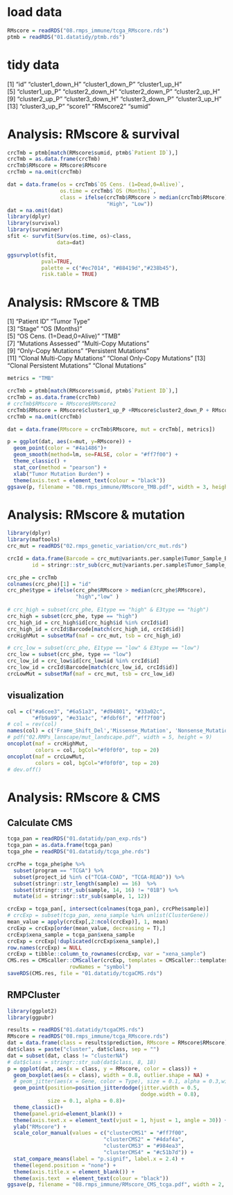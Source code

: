 # load data
```r
RMscore = readRDS("08.rmps_immune/tcga_RMscore.rds")
ptmb = readRDS("01.datatidy/ptmb.rds")
```

# tidy data
 [1] "id"              "cluster1_down_H" "cluster1_down_P" "cluster1_up_H"  
 [5] "cluster1_up_P"   "cluster2_down_H" "cluster2_down_P" "cluster2_up_H"  
 [9] "cluster2_up_P"   "cluster3_down_H" "cluster3_down_P" "cluster3_up_H"  
[13] "cluster3_up_P"   "score1"          "RMscore2"        "sumid"

# Analysis: RMscore & survival
```r
crcTmb = ptmb[match(RMscore$sumid, ptmb$`Patient ID`),]
crcTmb = as.data.frame(crcTmb)
crcTmb$RMscore = RMscore$RMscore
crcTmb = na.omit(crcTmb)

dat = data.frame(os = crcTmb$`OS Cens. (1=Dead,0=Alive)`, 
                 os.time = crcTmb$`OS (Months)`, 
                 class = ifelse(crcTmb$RMscore > median(crcTmb$RMscore),
                                "High", "Low"))
dat = na.omit(dat)
library(dplyr)
library(survival)
library(survminer)
sfit <- survfit(Surv(os.time, os)~class, 
                data=dat)

ggsurvplot(sfit, 
           pval=TRUE,
           palette = c("#ec7014", "#88419d","#238b45"),
           risk.table = TRUE)
```


# Analysis: RMscore & TMB
 [1] "Patient ID"                  "Tumor Type"                 
 [3] "Stage"                       "OS (Months)"                
 [5] "OS Cens. (1=Dead,0=Alive)"   "TMB"                        
 [7] "Mutations Assessed"          "Multi-Copy Mutations"       
 [9] "Only-Copy Mutations"         "Persistent Mutations"       
[11] "Clonal Multi-Copy Mutations" "Clonal Only-Copy Mutations" 
[13] "Clonal Persistent Mutations" "Clonal Mutations" 
```r
metrics = "TMB"

crcTmb = ptmb[match(RMscore$sumid, ptmb$`Patient ID`),]
crcTmb = as.data.frame(crcTmb)
# crcTmb$RMscore = RMscore$RMscore2
crcTmb$RMscore = RMscore$cluster1_up_P +RMscore$cluster2_down_P + RMscore$cluster3_down_P
crcTmb = na.omit(crcTmb)

dat = data.frame(RMscore = crcTmb$RMscore, mut = crcTmb[, metrics])

p = ggplot(dat, aes(x=mut, y=RMscore)) + 
  geom_point(color = "#4a1486")+
  geom_smooth(method=lm, se=FALSE, color = "#ff7f00") +
  theme_classic() + 
  stat_cor(method = "pearson") +
  xlab("Tumor Mutation Burden") +
  theme(axis.text = element_text(colour = "black"))
ggsave(p, filename = "08.rmps_immune/RMscore_TMB.pdf", width = 3, height = 3)
```
# Analysis: RMscore & mutation
```r
library(dplyr)
library(maftools)
crc_mut = readRDS("02.rmps_genetic_variation/crc_mut.rds")

crcId = data.frame(Barcode = crc_mut@variants.per.sample$Tumor_Sample_Barcode,
        id = stringr::str_sub(crc_mut@variants.per.sample$Tumor_Sample_Barcode, 1, 12))

crc_phe = crcTmb
colnames(crc_phe)[1] = "id"
crc_phe$type = ifelse(crc_phe$RMscore > median(crc_phe$RMscore), 
                      "high","low" )
  
# crc_high = subset(crc_phe, E1type == "high" & E3type == "high")
crc_high = subset(crc_phe, type == "high")
crc_high_id = crc_high$id[crc_high$id %in% crcId$id]
crc_high_id = crcId$Barcode[match(crc_high_id, crcId$id)]
crcHighMut = subsetMaf(maf = crc_mut, tsb = crc_high_id)

# crc_low = subset(crc_phe, E1type == "low" & E3type == "low")
crc_low = subset(crc_phe, type == "low")
crc_low_id = crc_low$id[crc_low$id %in% crcId$id]
crc_low_id = crcId$Barcode[match(crc_low_id, crcId$id)]
crcLowMut = subsetMaf(maf = crc_mut, tsb = crc_low_id)

```

## visualization
```r
col = c("#a6cee3", "#6a51a3", "#d94801", "#33a02c",
        "#fb9a99", "#e31a1c", "#fdbf6f", "#ff7f00")
# col = rev(col)
names(col) = c('Frame_Shift_Del','Missense_Mutation', 'Nonsense_Mutation', 'Multi_Hit', 'Frame_Shift_Ins','In_Frame_Ins', 'Splice_Site', 'In_Frame_Del')
# pdf("02.RMPs_lanscape/mut_landscape.pdf", width = 5, height = 9)
oncoplot(maf = crcHighMut,
         colors = col, bgCol="#f0f0f0", top = 20)
oncoplot(maf = crcLowMut,
         colors = col, bgCol="#f0f0f0", top = 20)
# dev.off()
```
# Analysis: RMscore & CMS
## Calculate CMS 
```r
tcga_pan = readRDS("01.datatidy/pan_exp.rds")
tcga_pan = as.data.frame(tcga_pan)
tcga_phe = readRDS("01.datatidy/tcga_phe.rds")

crcPhe = tcga_phe$phe %>% 
  subset(program == "TCGA") %>% 
  subset(project_id %in% c("TCGA-COAD", "TCGA-READ")) %>%
  subset(stringr::str_length(sample) == 16)  %>%
  subset(stringr::str_sub(sample, 14, 16) != "01B") %>%
  mutate(id = stringr::str_sub(sample, 1, 12)) 

crcExp = tcga_pan[, intersect(colnames(tcga_pan), crcPhe$sample)]
# crcExp = subset(tcga_pan, xena_sample %in% unlist(ClusterGene))
mean_value = apply(crcExp[,2:ncol(crcExp)], 1, mean)
crcExp = crcExp[order(mean_value, decreasing = T),]
crcExp$xena_sample = tcga_pan$xena_sample
crcExp = crcExp[!duplicated(crcExp$xena_sample),]
row.names(crcExp) = NULL
crcExp = tibble::column_to_rownames(crcExp, var = "xena_sample")
CMS.res = CMScaller::CMScaller(crcExp, templates = CMScaller::templates.CMS,
                    rowNames = "symbol")
saveRDS(CMS.res, file = "01.datatidy/tcgaCMS.rds")
```

## RMPCluster
```r
library(ggplot2)
library(ggpubr)

results = readRDS("01.datatidy/tcgaCMS.rds")
RMscore = readRDS("08.rmps_immune/tcga_RMscore.rds")
dat = data.frame(class = results$prediction, RMscore = RMscore$RMscore)
dat$class = paste("cluster", dat$class, sep = "")
dat = subset(dat, class != "clusterNA")
# dat$class = stringr::str_sub(dat$class, 8, 18)
p = ggplot(dat, aes(x = class, y = RMscore, color = class)) +
  geom_boxplot(aes(x = class), width = 0.8, outlier.shape = NA) +
  # geom_jitter(aes(x = Gene, color = Type), size = 0.1, alpha = 0.3,width = 0.35) +
  geom_point(position=position_jitterdodge(jitter.width = 0.5, 
                                           dodge.width = 0.8), 
             size = 0.1, alpha = 0.8)+
  theme_classic()+
  theme(panel.grid=element_blank()) +
  theme(axis.text.x = element_text(vjust = 1, hjust = 1, angle = 30)) +
  ylab("RMscore") +
  scale_color_manual(values = c("clusterCMS1" = "#ff7f00",
                               "clusterCMS2" = "#4daf4a",
                               "clusterCMS3" = "#984ea3",
                               "clusterCMS4" = "#c51b7d")) +
  stat_compare_means(label = "p.signif", label.x = 2.4) +
  theme(legend.position = "none") +
  theme(axis.title.x = element_blank()) +
  theme(axis.text  = element_text(colour = "black"))
ggsave(p, filename = "08.rmps_immune/RMscore_CMS_tcga.pdf", width = 2, height = 3)
```

